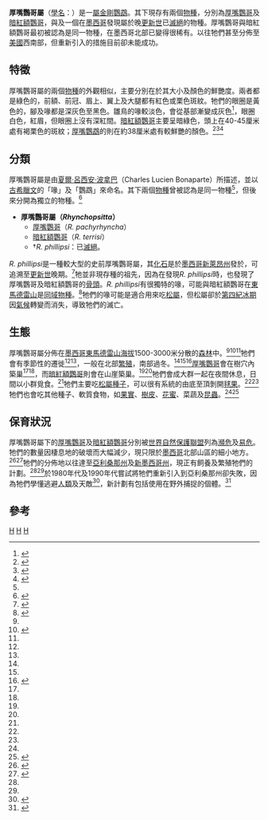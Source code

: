 {{Automatic taxobox
| taxon = Rhynchopsitta
| authority = [[夏爾·呂西安·波拿巴|Bonaparte]], 1854
| image =Thick-billed Parrot 2.jpg
| image_caption = [[厚嘴鸚哥|厚嘴鸚哥]]
| subdivision_ranks = [[種|種]]
| subdivision = 
* [[厚嘴鸚哥|厚嘴鸚哥]] ''R. pachyrhyncha''
* [[暗紅額鸚哥|暗紅額鸚哥]] ''R. terrisi''
* †''R. phillipsi''
}}

'''厚嘴鸚哥屬'''（[[學名|學名]]：''{{lang|la|Rhynchopsitta}}''）是一[[屬|屬]][[金剛鸚鵡|金剛鸚鵡]]。其下現存有兩個[[物種|物種]]，分別為[[厚嘴鸚哥|厚嘴鸚哥]]及[[暗紅額鸚哥|暗紅額鸚哥]]，與及一個在[[墨西哥|墨西哥]]發現屬於晚[[更新世|更新世]]已[[滅絕|滅絕]]的物種。厚嘴鸚哥與暗紅額鸚哥最初被認為是同一物種，在墨西哥北部已變得很稀有。以往牠們甚至分佈至[[美國|美國]]西南部，但重新引入的措施目前卻未能成功。

==特徵==
厚嘴鸚哥屬的兩個[[物種|物種]]的外觀相似，主要分別在於其大小及顏色的鮮艷度。兩者都是綠色的，前額、前冠、眉上、翼上及大腿都有紅色或栗色斑紋。牠們的眼圈是黃色的，腳及喙都是深灰色至黑色。雛鳥的喙較淡色，會從基部漸變成灰色<ref>{{cite book en|first=Joseph. M|last=Forshaw|title=Parrots of the World; an identification guide|url=https://archive.org/details/parrotsofworldid0000fors|others=Illustrated by Frank Knight|publisher=Princeton University Press|isbn=0691092516|page=plate 74|nopp=yes|year=2006}}</ref>，眼圈白色，紅眉，但眼圈上沒有深紅間。[[暗紅額鸚哥|暗紅額鸚哥]]主要呈暗綠色，頭上在40-45厘米處有褐栗色的斑紋；[[厚嘴鸚鵡|厚嘴鸚鵡]]的則在約38厘米處有較鮮艷的顏色。<ref name =BirdLife-1584>{{Cite web |url=http://www.birdlife.org/datazone/species/index.html?action=SpcHTMDetails.asp&sid=1584&m=0 |title=Thick-billed Parrot - BirdLife Species Factsheet |access-date=2009-08-19 |archive-date=2009-01-03 |archive-url=https://web.archive.org/web/20090103072954/http://www.birdlife.org/datazone/species/index.html?action=SpcHTMDetails.asp&sid=1584&m=0 |dead-url=no }}</ref><ref name = BirdLife-1585>{{Cite web |url=http://www.birdlife.org/datazone/species/index.html?action=SpcHTMDetails.asp&sid=1585&m=0 |title=Maroon-fronted Parrot - BirdLife Species Factsheet. |access-date=2009-08-19 |archive-date=2009-01-03 |archive-url=https://web.archive.org/web/20090103073031/http://www.birdlife.org/datazone/species/index.html?action=SpcHTMDetails.asp&sid=1585&m=0 |dead-url=no }}</ref><ref name=forshaw>{{cite book en|first=Joseph M.|last=Forshaw|coauthors=Cooper, William T.|year= 1981|origyear=1973, 1978|edition=corrected second edition|title=Parrots of the World|publisher=David & Charles, Newton Abbot, London|isbn=0-7153-7698-5}}</ref>

==分類==
厚嘴鸚哥屬是由[[夏爾·呂西安·波拿巴|夏爾·呂西安·波拿巴]]（Charles Lucien Bonaparte）所描述，並以[[古希臘文|古希臘文]]的「喙」及「鸚鵡」來命名。其下兩個[[物種|物種]]曾被認為是同一物種<ref name=forshaw/>，但後來分開為獨立的物種。<ref name=zoonomen>{{cite web|url=http://www.zoonomen.net/avtax/psit.html|title=Zoological Nomenclature Resource: Psittaciformes (Version 9.020)|date=2009-03-01|publisher=www.zoonomen.net|accessdate=2009-08-19|archive-date=2009-04-13|archive-url=https://web.archive.org/web/20090413160303/http://www.zoonomen.net/avtax/psit.html|dead-url=no}}</ref>

* '''厚嘴鸚哥屬（''Rhynchopsitta''）'''
** [[厚嘴鸚哥|厚嘴鸚哥]]（''R. pachyrhyncha''）
** [[暗紅額鸚哥|暗紅額鸚哥]]（''R. terrisi''）
** †''R. phillipsi''：已[[滅絕|滅絕]]。

''R. phillipsi''是一種較大型的史前厚嘴鸚哥屬，其[[化石|化石]]是於[[墨西哥|墨西哥]][[新萊昂州|新萊昂州]]發於，可追溯至[[更新世|更新世]]晚期。<ref>{{cite book en|last=Rea|first=A.M.|title=The indeterminate parrot of Nuevo Leon|publisher=Horizon|location=Alberquerque, NM|date=1997|series=The era of Alan R. Phillips: A festschrift|pages=167-176}}</ref>牠並非現存種的祖先，因為在發現''R. phillipsi''時，也發現了厚嘴鸚哥及暗紅額鸚哥的[[骨頭|骨頭]]。''R. phillipsi''有很獨特的喙，可能與暗紅額鸚哥在[[東馬德雷山|東馬德雷山]]是[[同域物種|同域物種]]。<ref>{{cite journal en|last=Arroyo-Cabrales|first=Joaquín|coauthors=Johnson, Eileen|date=2003|title=Catálogo de los ejemplares tipo procedentes de la Cueva de San Josecito, Nuevo León, México|journal=Revista Mexicana de Ciencias Geológicas|volume=20|issue=1|pages=79-93|url=http://satori.geociencias.unam.mx/20-1/(6)Arroyo.pdf|author=|access-date=2009-08-19|archive-url=https://web.archive.org/web/20110717081100/http://satori.geociencias.unam.mx/20-1/(6)Arroyo.pdf|archive-date=2011-07-17|dead-url=yes}}</ref>牠們的喙可能是適合用來吃[[松屬|松屬]]，但松屬卻於[[第四紀冰期|第四紀冰期]]因[[氣候|氣候]]轉變而消失，導致牠們的滅亡。

==生態==
厚嘴鸚哥屬分佈在[[墨西哥|墨西哥]][[東馬德雷山|東馬德雷山]][[海拔|海拔]]1500-3000米分散的[[森林|森林]]中。<ref name=forshaw/><ref name=MPB>{{cite book en|last=Enkerlin-Hoeflich|first=Ernesto C. |coauthors=Noel F.R. Snyder, James W. Wiley|title=Behavior of Wild ''Amazona'' and ''Rhynchopsitta'' Parrots with Comparative Insights from Other Psittacines|editor=Andrew U. Luescher|publisher=Blackwell Publishing|date=2006|series=Manual of Parrot Behavior|isbn=9780813827490}}</ref><ref name=SDZOO/>牠們會有季節性的遷徙<ref name=forshaw/><ref name=SDZOO/>，一般在北部[[繁殖|繁殖]]，南部過冬。<ref name =BirdLife-1584/><ref name =BirdLife-1585/><ref name=BNAO>{{cite web|url=http://bna.birds.cornell.edu/bna/species/406|title=Thick-billed Parrot (Rhynchopsitta pachyrhyncha)|last=Snyder|first=N. F.|coauthors=E. C. Enkerlin-Hoeflich and M. A. Cruz-Nieto|date=1999|work=The Birds of North America Online (A. Poole, Ed.)|publisher=Ithaca: Cornell Lab of Ornithology|accessdate=2009-03-07}}</ref>[[厚嘴鸚哥|厚嘴鸚哥]]會在樹穴內築巢<ref name =BirdLife-1584/><ref name=MPB/>，而[[暗紅額鸚哥|暗紅額鸚哥]]則會在山崖築巢。<ref name =BirdLife-1585/><ref name=MPB/>牠們會成大群一起在夜間休息，日間以小群覓食。<ref name=forshaw/>牠們主要吃[[松屬|松屬]][[種子|種子]]，可以很有系統的由底至頂剝開[[毬果|毬果]]。<ref name=forshaw/><ref name=SDZOO/>牠們也會吃其他種子、軟質食物，如[[果實|果實]]、[[樹皮|樹皮]]、[[花蜜|花蜜]]、菜蔬及[[昆蟲|昆蟲]]。<ref name=forshaw/><ref name=SDZOO>{{cite web|url=http://www.sandiegozoo.org/animalbytes/t-thick-billed_parrot.html|title=Birds: Thick-billed Parrot|publisher=San Diego Zoo's Animals Bytes|accessdate=2009-03-07|archive-date=2013-06-19|archive-url=https://web.archive.org/web/20130619211613/http://www.sandiegozoo.org/animalbytes/t-thick-billed_parrot.html|dead-url=no}}</ref>

==保育狀況==
厚嘴鸚哥屬下的[[厚嘴鸚哥|厚嘴鸚哥]]及[[暗紅額鸚哥|暗紅額鸚哥]]分別被[[世界自然保護聯盟|世界自然保護聯盟]]列為[[瀕危|瀕危]]及[[易危|易危]]。牠們的數量因棲息地的破壞而大幅減少，現只限於[[墨西哥|墨西哥]]北部山區的細小地方。<ref name=IUCNRT>{{IUCN2008|assessors=BirdLife International|year=2008|id=142614|title=Rhynchopsitta terrisi|downloaded=15 December 2008}}</ref><ref name=IUCNRP>{{IUCN2008|assessors=BirdLife International|year=2008|id=142613|title=Rhynchopsitta pachyrhyncha|downloaded=15 December 2008}}</ref>牠們的分佈地以往達至[[亞利桑那州|亞利桑那州]]及[[新墨西哥州|新墨西哥州]]，現正有飼養及繁殖牠們的計劃。<ref name=BNAO/><ref name=IUCNRP/>於1980年代及1990年代嘗試將牠們重新引入到亞利桑那州卻失敗，因為牠們學懂逃避[[人類|人類]]及天敵<ref>{{cite web|url=http://www.birdwatch.co.uk/website/content/view/2099/32/|title=New reserve offers hope for reintroduction of Thick-billed Parrots to the US|date=24 November 2008|work=Birdwatch|publisher=Solo Publishing Ltd|accessdate=2009-03-07|deadurl=yes|archiveurl=https://web.archive.org/web/20100129235122/http://www.birdwatch.co.uk/website/content/view/2099/32/|archivedate=2010-01-29}}</ref>，新計劃有包括使用在野外捕捉的個體。<ref>{{cite journal en|last=Guerra|first=Jaime E.|coauthors=Javier Cruz-Nieto, Sonia Gabriela Ortiz-Maciel, and Timothy F. Wright|date=2008|title=Limited geographic variation in the vocalizations of the endangered Thick-billed Parrot:  Implications for conservation strategies|journal=The Condor|volume=110|issue=4|pages=639–647|doi=10.1525/cond.2008.8609|url=http://caliber.ucpress.net/doi/abs/10.1525/cond.2008.8609|author=|access-date=2009-08-19|archive-url=https://web.archive.org/web/20120215202738/http://caliber.ucpress.net/doi/abs/10.1525/cond.2008.8609|archive-date=2012-02-15|dead-url=yes}}</ref>

==參考==
{{reflist}}
{{Taxonbar}}
[[Category:厚嘴鸚哥屬|H]]
[[Category:金剛鸚鵡族|H]]
[[Category:1854年描述的分类群|H]]